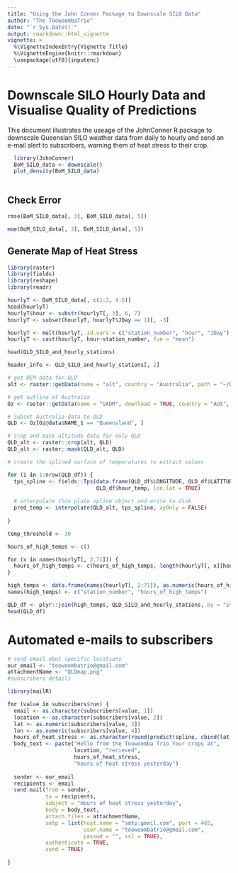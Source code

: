 ```yaml
---
title: "Using the John Conner Package to Downscale SILO Data"
author: "The ToowoombaTrio"
date: "`r Sys.Date()`"
output: rmarkdown::html_vignette
vignette: >
  %\VignetteIndexEntry{Vignette Title}
  %\VignetteEngine{knitr::rmarkdown}
  \usepackage[utf8]{inputenc}
---
```

  
# Downscale SILO Hourly Data and Visualise Quality of Predictions
  
This document illustrates the useage of the JohnConner R package to downscale
Queenslan SILO weather data from daily to hourly and send an e-mail alert to
subscribers, warning them of heat stress to their crop.
  
```r
  
  library(JohnConner)
  BoM_SILO_data <- downscale()
  plot_density(BoM_SILO_data)
  
```
  
## Check Error
  
```r
  
rmse(BoM_SILO_data[, 3], BoM_SILO_data[, 5])

mae(BoM_SILO_data[, 3], BoM_SILO_data[, 5])

```

## Generate Map of Heat Stress

```r
library(raster)
library(fields)
library(reshape)
library(readr)

hourlyT <- BoM_SILO_data[, c(1:2, 4:5)]
head(hourlyT)
hourlyT$hour <- substr(hourlyT[, 3], 6, 7)
hourlyT <- subset(hourlyT, hourlyT$JDay == 1)[, -3]

hourlyT <- melt(hourlyT, id.vars = c("station_number", "hour", "JDay"), measure.vars = "SILO_TMP")
hourlyT <- cast(hourlyT, hour~station_number, fun = "mean")

head(QLD_SILO_and_hourly_stations)

header_info <- QLD_SILO_and_hourly_stations[, 2]

# get DEM data for QLD
alt <- raster::getData(name = "alt", country = "Australia", path = "~/Downloads")

# get outline of Australia
Oz <- raster::getData(name = "GADM", download = TRUE, country = "AUS", level = 2)

# Subset Australia data to QLD
QLD <- Oz[Oz@data$NAME_1 == "Queensland", ]

# crop and mask altitude data for only QLD
QLD_alt <- raster::crop(alt, QLD)
QLD_alt <- raster::mask(QLD_alt, QLD)

# create the splined surface of temperatures to extract values

for (i in 1:nrow(QLD_df)) {
  tps_spline <- fields::Tps(data.frame(QLD_df$LONGITUDE, QLD_df$LATITUDE, QLD_df$STN_HT),
                            QLD_df$hour_temp, lon.lat = TRUE)
  
  # interpolate thin plate spline object and write to disk
  pred_temp <- interpolate(QLD_alt, tps_spline, xyOnly = FALSE)
  
}

temp_threshold <- 30

hours_of_high_temps <- c()

for (x in names(hourlyT[, 2:71])) {
  hours_of_high_temps <- c(hours_of_high_temps, length(hourlyT[, x][hourlyT[, x] > temp_threshold]))
}

high_temps <- data.frame(names(hourlyT[, 2:71]), as.numeric(hours_of_high_temps))
names(high_temps) <- c("station_number", "hours_of_high_temps")

QLD_df <- plyr::join(high_temps, QLD_SILO_and_hourly_stations, by = "station_number", type = "left")
head(QLD_df)

```

# Automated e-mails to subscribers

```r


# send email abut specific locations
our_email <- "toowoombatrio@gmail.com"
attachmentName <- "QLDmap.png"
#subscribers details

library(mailR)

for (value in subscribers$run) {
  email <- as.character(subscribers[value, 1])
  location <- as.character(subscribers[value, 2])
  lat <- as.numeric(subscribers[value, 3])
  lon <- as.numeric(subscribers[value, 4])
  hours_of_heat_stress <- as.character(round(predict(spline, cbind(lat, lon)),0))
  body_text <- paste("Hello from the Toowoomba Trio Your crops at",
                     location, "recieved",
                     hours_of_heat_stress,
                     "hours of heat stress yesterday")
  
  sender <- our_email
  recipients <- email
  send.mail(from = sender,
            to = recipients,
            subject = "Hours of heat stress yesterday",
            body = body_text,
            attach.files = attachmentName,
            smtp = list(host.name = "smtp.gmail.com", port = 465, 
                        user.name = "toowoombatrio@gmail.com",
                        passwd = "", ssl = TRUE),
            authenticate = TRUE,
            send = TRUE)
  
}

```